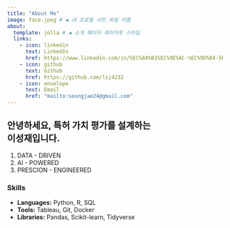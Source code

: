 ```yaml
---
title: "About Me"
image: face.jpeg # ◀︎ 내 프로필 사진 파일 이름
about:
  template: jolla # ◀︎ 소개 페이지 레이아웃 스타일
  links:
    - icon: linkedin
      text: LinkedIn
      href: https://www.linkedin.com/in/%EC%84%B1%EC%9E%AC-%EC%9D%B4-5b7a12375/
    - icon: github
      text: Github
      href: https://github.com/lsj4232
    - icon: envelope
      text: Email
      href: "mailto:seongjae24@gmail.com"
---
```


## 안녕하세요, 특허 가치 평가를 설계하는 <br> 이성재입니다.

1) DATA - DRIVEN
2) AI - POWERED
3) PRESCION - ENGINEERED

### Skills

- **Languages:** Python, R, SQL
- **Tools:** Tableau, Git, Docker
- **Libraries:** Pandas, Scikit-learn, Tidyverse
